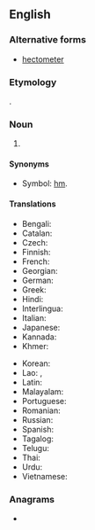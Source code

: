 {{also|hectomètre|hectòmetre|hecto-metre}}
==English==

===Alternative forms===
* [[hectometer]] {{qual|US}}

===Etymology===
{{prefix|en|hecto|metre}}.

===Noun===
{{en-noun}}

# {{SI-unit|en|hecto|metre|length}}

====Synonyms====
* Symbol: [[hm]].

====Translations====
{{trans-top|the length of 100 metres}}
* Bengali: {{t|bn|হেক্টোমিটার}}
* Catalan: {{t|ca|hectòmetre|m}}
* Czech: {{t+|cs|hektometr|m}}
* Finnish: {{t+|fi|hehtometri}}
* French: {{t+|fr|hectomètre|m}}
* Georgian: {{t|ka|ჰექთომეტრი}}
* German: {{t+|de|Hektometer|m}}
* Greek: {{t|el|εκατόμετρο|n|sc=Grek}}
* Hindi: {{t|hi|हेक्टोमीटर}}
* Interlingua: {{t|ia|hectometro}}
* Italian: {{t+|it|ettometro}}
* Japanese: {{t|ja|ヘクトメートル}}
* Kannada: {{t|kn|ಹೆಕ್ಟೋಮೀಟರು}}
* Khmer: {{t|km|ហិកតូម៉ែត្រ|tr=hektoo-maet|sc=Khmr}}
{{trans-mid}}
* Korean: {{t|ko|헥토미터}}
* Lao: {{t+|lo|ເຮັກໂຕແມັດ}}, {{t|lo|ເຮັກໂຕເມັດ}}
* Latin: {{t|la|hecatometrus}}
* Malayalam: {{t|ml|ഹെക്ടോമിറ്റർ}}
* Portuguese: {{t+|pt|hectômetro|m}}
* Romanian: {{t+|ro|hectometru}}
* Russian: {{t+|ru|гектоме́тр}}
* Spanish: {{t|es|hectómetro|m}}
* Tagalog: {{t|tl|hektometro}}
* Telugu: {{t|te|హెక్టోమీటరు}}
* Thai: {{t|th|เฮกโตเมตร}}
* Urdu: {{t|ur|ہیکٹومِیٹَر|tr=hekṭōmīṭaru}}
* Vietnamese: {{t|vi|hectomet}}
{{trans-bottom}}

===Anagrams===
* {{anagrams|en|a=ceeehmortt|hectometer}}